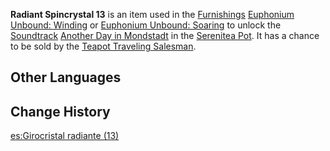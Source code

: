 {{Item Infobox
|id           = 141013
|image        = Item Radiant Spincrystal.png
|type         = Adventure Items
|group        = Radiant Spincrystals
|rarity       = 4
|invCategory  = Precious Items
|description  = This wondrous crystal contains a certain rhythm, like something beautiful woven from delicate silk. These items can be found throughout the mainland or from merchants who collect curios. The tune held within this crystal can be revivified in your [[Serenitea Pot]] using either "[[Euphonium Unbound: Winding]]" or "[[Euphonium Unbound: Soaring]]." The tune contained within this [[Radiant Spincrystal]] is "[[Another Day in Mondstadt]]."
|source1      = [[Chubby]]
|track        = Another Day in Mondstadt
}}
'''Radiant Spincrystal 13''' is an item used in the [[Furnishings]] [[Euphonium Unbound: Winding]] or [[Euphonium Unbound: Soaring]] to unlock the [[Soundtrack]] [[Another Day in Mondstadt]] in the [[Serenitea Pot]]. It has a chance to be sold by the [[Teapot Traveling Salesman]].

==Other Languages==
{{Other Languages
|default_hidden = 1
|en      = Radiant Spincrystal 13
|zhs     = 旋曜玉帛・其十三
|zhs_rm  = Xuán Yào Yùbó - Qí Shísān
|zht     = 旋曜玉帛・其十三
|zht_rm  = Xuán Yào Yùbó - Qí Shísān
|ja      = 旋曜玉帛・13
|ja_rm   = Sen'you Gyokuhaku - Juusan{{Assumed}}
|ko      = 빛나는 결정・13
|ko_rm   = Bitnaneun Gyeoljeong 13
|es      = Girocristal radiante (13)
|fr      = Gyrocristal radiant 13
|ru      = Лучистый кристалл {{tt|13|тринадцать}}
|th      = Radiant Spincrystal 13
|vi      = Ngọc Thạch Âm Vang 13
|de      = Strahlender Drehkristall XIII
|id      = Radiant Spincrystal 13
|pt      = Cristal Rodopiante Radiante 13
}}

==Change History==
{{Change History|2.4}}
[[es:Girocristal radiante (13)]]